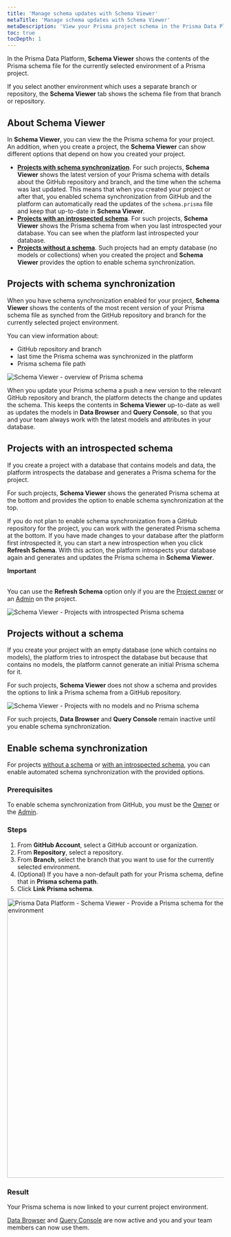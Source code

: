 ```yaml
---
title: 'Manage schema updates with Schema Viewer'
metaTitle: 'Manage schema updates with Schema Viewer'
metaDescription: 'View your Prisma project schema in the Prisma Data Platform from the Schema Viewer tab'
toc: true
tocDepth: 1
---
```


<TopBlock>

In the Prisma Data Platform, **Schema Viewer** shows the contents of the Prisma schema file for the currently selected environment of a Prisma project.

If you select another environment which uses a separate branch or repository, the **Schema Viewer** tab shows the schema file from that branch or repository.

</TopBlock>

## About Schema Viewer

In **Schema Viewer**, you can view the the Prisma schema for your project. An addition, when you create a project, the **Schema Viewer** can show different options that depend on how you created your project.

* [**Projects with schema synchronization**](#projects-with-schema-synchronization). For such projects, **Schema Viewer** shows the latest version of your Prisma schema with details about the GitHub repository and branch, and the time when the schema was last updated. This means that when you created your project or after that, you enabled schema synchronization from GitHub and the platform can automatically read the updates of the `schema.prisma` file and keep that up-to-date in **Schema Viewer**.
* [**Projects with an introspected schema**](#projects-with-an-introspected-schema). For such projects, **Schema Viewer** shows the Prisma schema from when you last introspected your database. You can see when the platform last introspected your database.
* [**Projects without a schema**](#projects-without-a-schema). Such projects had an empty database (no models or collections) when you created the project and **Schema Viewer** provides the option to enable schema synchronization.

## Projects with schema synchronization

When you have schema synchronization enabled for your project, **Schema Viewer** shows the contents of the most recent version of your Prisma schema file as synched from the GitHub repository and branch for the currently selected project environment.

You can view information about:

* GitHub repository and branch
* last time the Prisma schema was synchronized in the platform
* Prisma schema file path

<img
  src="https://res.cloudinary.com/prismaio/image/upload/v1670229835/docs/pdp/schema-viewer/schema-viewer-overview_mxmqci.png"
  alt="Schema Viewer - overview of Prisma schema"
/>

When you update your Prisma schema a push a new version to the relevant GitHub repository and branch, the platform detects the change and updates the schema. This keeps the contents in **Schema Viewer** up-to-date as well as updates the models in **Data Browser** and **Query Console**, so that you and your team always work with the latest models and attributes in your database.

## Projects with an introspected schema

If you create a project with a database that contains models and data, the platform introspects the database and generates a Prisma schema for the project.

For such projects, **Schema Viewer** shows the generated Prisma schema at the bottom and provides the option to enable schema synchronization at the top.

If you do not plan to enable schema synchronization from a GitHub repository for the project, you can work with the generated Prisma schema at the bottom. If you have made changes to your database after the platform first introspected it, you can start a new introspection when you click **Refresh Schema**. With this action, the platform introspects your database again and generates and updates the Prisma schema in **Schema Viewer**.

<Admonition type="alert">

**Important**<br /><br />

You can use the **Refresh Schema** option only if you are the [Project owner](/data-platform/members/user-roles) or an [Admin](/data-platform/members/user-roles) on the project.

</Admonition>

<img
  src="https://res.cloudinary.com/prismaio/image/upload/v1670246106/docs/pdp/schema-viewer/schema-viewer-project-introspected-schema_hnoihx.png"
  alt="Schema Viewer - Projects with introspected Prisma schema"
/>

## Projects without a schema

If you create your project with an empty database (one which contains no models), the platform tries to introspect the database but because that contains no models, the platform cannot generate an initial Prisma schema for it.

For such projects, **Schema Viewer** does not show a schema and provides the options to link a Prisma schema from a GitHub repository.

<img
  src="https://res.cloudinary.com/prismaio/image/upload/v1670242119/docs/pdp/schema-viewer/schema-viewer-project-no-models-no-schema_tf5h2g.png"
  alt="Schema Viewer - Projects with no models and no Prisma schema"
/>

For such projects, **Data Browser** and **Query Console** remain inactive until you enable schema synchronization.

## Enable schema synchronization

For projects [without a schema](#projects-without-a-schema) or [with an introspected schema](#projects-with-an-introspected-schema), you can enable automated schema synchronization with the provided options.

### Prerequisites

To enable schema synchronization from GitHub, you must be the [Owner](/data-platform/members/user-roles) or the [Admin](/data-platform/members/user-roles).

### Steps

1. From **GitHub Account**, select a GitHub account or organization.
2. From **Repository**, select a repository.
3. From **Branch**, select the branch that you want to use for the currently selected environment.
4. (Optional) If you have a non-default path for your Prisma schema, define that in **Prisma schema path**.
5. Click **Link Prisma schema**.

  <img
    src="https://res.cloudinary.com/prismaio/image/upload/v1670001499/docs/pdp/schema-viewer/schema-viewer-provide-prisma-schema_pd1ijq.png"
    alt="Prisma Data Platform - Schema Viewer - Provide a Prisma schema for the current project environment"
    width="650px"
  />

### Result

Your Prisma schema is now linked to your current project environment.

[Data Browser](/data-platform/data-browser) and [Query Console](/data-platform/query-console) are now active and you and your team members can now use them.